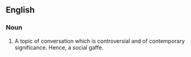 ==English==

===Noun===
{{en-noun}}

# {{cx|AU|slang|lang=en}} A topic of conversation which is controversial and of contemporary significance. Hence, a social gaffe.